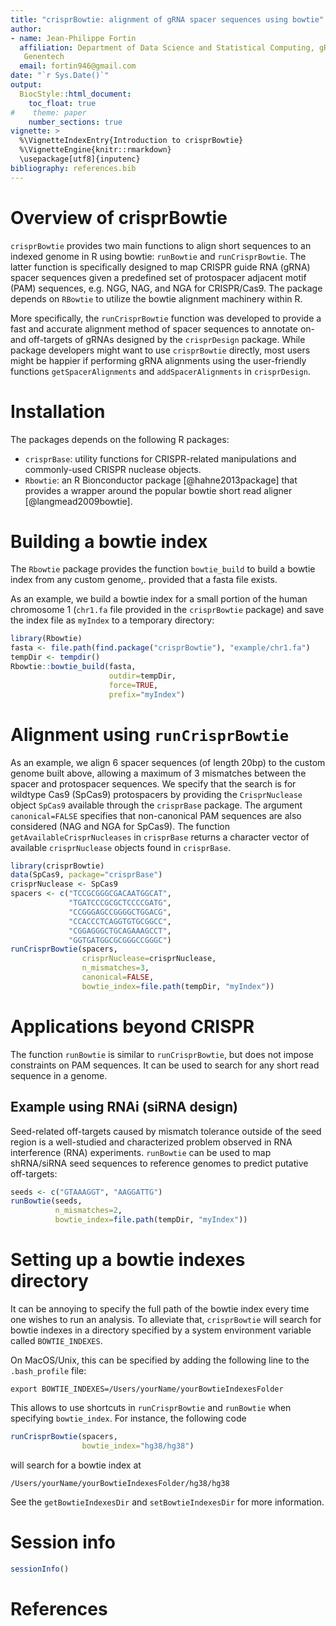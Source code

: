 ```yaml
---
title: "crisprBowtie: alignment of gRNA spacer sequences using bowtie"
author: 
- name: Jean-Philippe Fortin
  affiliation: Department of Data Science and Statistical Computing, gRED, 
   Genentech
  email: fortin946@gmail.com
date: "`r Sys.Date()`"
output: 
  BiocStyle::html_document:
    toc_float: true
#    theme: paper
    number_sections: true
vignette: >
  %\VignetteIndexEntry{Introduction to crisprBowtie}
  %\VignetteEngine{knitr::rmarkdown}
  \usepackage[utf8]{inputenc}
bibliography: references.bib
---
```



# Overview of crisprBowtie

`crisprBowtie` provides two main functions to align short sequences to an
indexed genome in R using bowtie: `runBowtie` and `runCrisprBowtie`. The latter
function is specifically designed to map CRISPR guide RNA (gRNA) spacer 
sequences given a predefined set of protospacer adjacent motif (PAM) sequences,
e.g. NGG, NAG, and NGA for CRISPR/Cas9. The package depends on
`RBowtie` to utilize the bowtie alignment machinery within R.

More specifically, the `runCrisprBowtie` function was developed to provide 
a fast and accurate alignment method of spacer sequences to annotate on- and
off-targets of gRNAs designed by the `crisprDesign` package. While package
developers might want to use `crisprBowtie` directly, most users might be
happier if performing gRNA alignments using the user-friendly functions
`getSpacerAlignments` and `addSpacerAlignments` in `crisprDesign`. 

# Installation

The packages depends  on the following R packages:

- `crisprBase`: utility functions for CRISPR-related manipulations and
commonly-used CRISPR nuclease objects.
- `Rbowtie`: an R Bionconductor package [@hahne2013package] that provides a
wrapper around the popular bowtie short read aligner [@langmead2009bowtie].





# Building a bowtie index

The `Rbowtie` package provides the function `bowtie_build` to build a bowtie
index from any custom genome,. provided that a fasta file exists.

As an example, we build a bowtie index for a small portion of the human
chromosome 1 (`chr1.fa` file provided in the `crisprBowtie` package) and
save the index file as `myIndex` to a temporary directory:

```r
library(Rbowtie)
fasta <- file.path(find.package("crisprBowtie"), "example/chr1.fa")
tempDir <- tempdir()
Rbowtie::bowtie_build(fasta,
                      outdir=tempDir,
                      force=TRUE,
                      prefix="myIndex")
```

# Alignment using `runCrisprBowtie`

As an example, we align 6 spacer sequences (of length 20bp) to the
custom genome built above, allowing a maximum of 3 mismatches between the 
spacer and protospacer sequences. 
We specify that the search is for wildtype Cas9 (SpCas9) protospacers
by providing the `CrisprNuclease` object `SpCas9` available through the 
`crisprBase` package. The argument `canonical=FALSE` specifies that 
non-canonical PAM sequences are also considered (NAG and NGA for SpCas9).
The function `getAvailableCrisprNucleases` in `crisprBase` returns a character
vector of available `crisprNuclease` objects found in `crisprBase`. 

```r
library(crisprBowtie)
data(SpCas9, package="crisprBase")
crisprNuclease <- SpCas9
spacers <- c("TCCGCGGGCGACAATGGCAT",
             "TGATCCCGCGCTCCCCGATG",
             "CCGGGAGCCGGGGCTGGACG",
             "CCACCCTCAGGTGTGCGGCC",
             "CGGAGGGCTGCAGAAAGCCT",
             "GGTGATGGCGCGGGCCGGGC")
runCrisprBowtie(spacers,
                crisprNuclease=crisprNuclease,
                n_mismatches=3,
                canonical=FALSE,
                bowtie_index=file.path(tempDir, "myIndex"))
```



# Applications beyond CRISPR

The function `runBowtie` is similar to `runCrisprBowtie`,
but does not impose constraints on PAM sequences.
It can be used to search for any short read sequence in a genome.

## Example using RNAi (siRNA design)

Seed-related off-targets caused by mismatch tolerance outside of the
seed region is a well-studied and characterized problem observed in RNA
interference (RNA) experiments. `runBowtie` can be used to map shRNA/siRNA seed
sequences to reference genomes to predict putative off-targets:

```r
seeds <- c("GTAAAGGT", "AAGGATTG")
runBowtie(seeds,
          n_mismatches=2,
          bowtie_index=file.path(tempDir, "myIndex"))
```


# Setting up a bowtie indexes directory

It can be annoying to specify the full path of the bowtie index every time
one wishes to run an analysis. To alleviate that, `crisprBowtie` will search
for bowtie indexes in a directory specified by a system environment variable
called `BOWTIE_INDEXES`. 

On MacOS/Unix, this can be specified by adding the following line to the
`.bash_profile` file:

```
export BOWTIE_INDEXES=/Users/yourName/yourBowtieIndexesFolder
```

This allows to use shortcuts in `runCrisprBowtie` and `runBowtie` when 
specifying `bowtie_index`. For instance, the following code

```r
runCrisprBowtie(spacers,
                bowtie_index="hg38/hg38")
```

will search for a bowtie index at

```
/Users/yourName/yourBowtieIndexesFolder/hg38/hg38
```

See the `getBowtieIndexesDir` and `setBowtieIndexesDir` for more information.






# Session info

```r
sessionInfo()
```

# References




